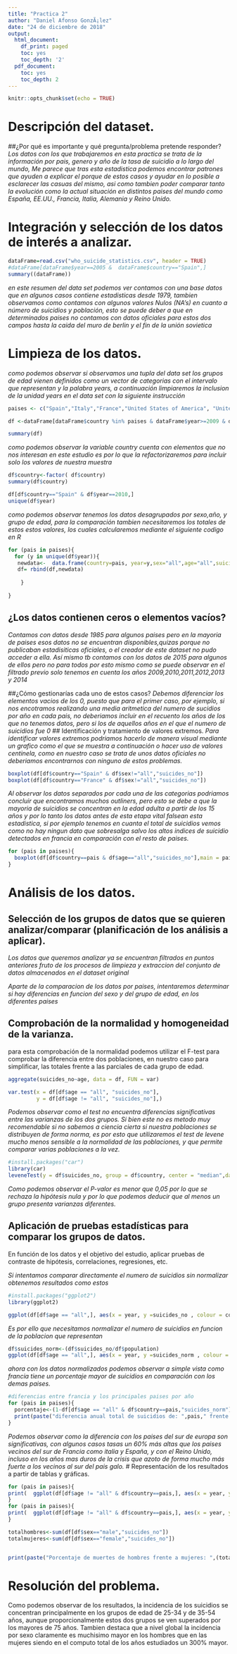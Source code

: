 ```yaml
---
title: "Practica 2"
author: "Daniel Afonso GonzÃ¡lez"
date: "24 de diciembre de 2018"
output:
  html_document:
    df_print: paged
    toc: yes
    toc_depth: '2'
  pdf_document:
    toc: yes
    toc_depth: 2
---
```


```r
knitr::opts_chunk$set(echo = TRUE)
```

# Descripción del dataset. 
##¿Por qué es importante y qué pregunta/problema pretende responder?
_Los datos con los que trabajaremos en esta practica se trata de la información por pais, genero y año de la tasa de suicidio a lo largo del mundo, Me parece que tras esta estadistica podemos encontrar patrones que ayuden a explicar el porque de estos casos y ayudar en lo posible a esclarecer las casuas del mismo, asi como tambien poder comparar tanto la evolución como la actual situación en distintos paises del mundo como España, EE.UU., Francia, Italia, Alemania y Reino Unido._

# Integración y selección de los datos de interés a analizar.
```r
dataFrame=read.csv("who_suicide_statistics.csv", header = TRUE)
#dataFrame[dataFrame$year==2005 &  dataFrame$country=="Spain",]
summary((dataFrame))

```
_en este resumen del data set podemos ver contamos con una base datos que en algunos casos contiene estadisticas desde 1979, tambien observamos como contamos con algunos valores Nulos (NA's) en cuanto a número de suicidios y población, esto se puede deber a que en determinados paises no contamos con datos oficiales para estos dos campos hasta la caida del muro de berlin y el fin de la unión sovietica_

# Limpieza de los datos.

_como podemos observar si observamos una tupla del data set los grupos de edad vienen definidos como un vector de categorias con el intervalo que representan y la palabra years, a continuación limpiaremos la inclusion de la unidad years en el data set con la siguiente instrucción_
```r
paises <- c("Spain","Italy","France","United States of America", "United Kingdom","Germany")

df <-dataFrame[dataFrame$country %in% paises & dataFrame$year>=2009 & dataFrame$year<2015,]

summary(df)
```
_como podemos observar la variable country cuenta con elementos que no nos interesan en este estudio es por lo que la refactorizaremos para incluir solo los valores de nuestra muestra_
```r
df$country<-factor( df$country)
summary(df$country)

df[df$country=="Spain" & df$year==2010,]
unique(df$year)
```
_como podemos observar tenemos los datos desagrupados por sexo,año, y grupo de edad, para la comparación tambien necesitaremos los totales de estos estos valores, los cuales calcularemos mediante el siguiente codigo en R_

```r
for (pais in paises){
  for (y in unique(df$year)){
   newdata<-  data.frame(country=pais, year=y,sex="all",age="all",suicides_no=sum(df[df$country==pais & df$year==y,"suicides_no"]),population=sum(df[df$country==pais & df$year==y,"population"]))
   df= rbind(df,newdata)
    
    }
  
}


```

## ¿Los datos contienen ceros o elementos vacíos?
_Contamos con datos desde 1985 para algunos paises pero en la mayoria de paises esos datos no se encuentran disponibles,quizas porque no publicaban estadisiticas oficiales, o el creador de este dataset no pudo acceder a ella. Así mismo tb contamos con los datos de 2015 para algunos de ellos pero no para todos por esto mismo como se puede observar en el filtrado previo solo tenemos en cuenta los años 2009,2010,2011,2012,2013 y 2014_

##¿Cómo gestionarías cada uno de estos casos?
_Debemos diferenciar los elementos vacios de los 0, puesto que para el primer caso, por ejemplo, si nos encotramos realizando una media aritmetica del numero de sucidios por año en cada pais, no deberiamos incluir en el recuento los años de los que no tenemos datos, pero si los de aquellos años en el que el numero de suicidios fue 0_
## Identificación y tratamiento de valores extremos.
_Para identificar valores extremos podriamos hacerlo de manera visual mediante un grafico como el que se muestra a continuación o hacer uso de valores centinela, como en nuestro caso se trata de unos datos oficiales no deberiamos encontrarnos con ninguno de estos problemas._

```r
boxplot(df[df$country=="Spain" & df$sex!="all","suicides_no"])
boxplot(df[df$country=="France" & df$sex!="all","suicides_no"])
```
_Al observar los datos separados por cada una de las categorias podriamos concluir que encontramos muchos outliners, pero esto se debe a que la mayoria de suicidios se concentran en la edad adulta a partir de los 15 años y por lo tanto los datos antes de esta etapa vital falsean esta estadistica, si por ejemplo tenemos en cuanta el total de suicidios vemos como no hay ningun dato que sobresalga salvo los altos indices de suicidio detectados en francia en comparación con el resto de paises._
```r
for (pais in paises){
  boxplot(df[df$country==pais & df$age=="all","suicides_no"],main = pais)
}
```

# Análisis de los datos.

## Selección de los grupos de datos que se quieren analizar/comparar (planificación de los análisis a aplicar).
_Los datos que queremos analizar ya se encuentran filtrados en puntos anteriores fruto de los procesos de limpieza y extraccion del conjunto de datos almacenados en el dataset original_

_Aparte de la comparacion de los datos por paises, intentaremos determinar si hay diferencias en funcion del sexo y del grupo de edad, en los diferentes paises_

## Comprobación de la normalidad y homogeneidad de la varianza.

para esta comprobación de la normalidad podemos utilizar el F-test para comprobar la diferencia entre dos poblaciones, en nuestro caso para simplificar, las totales frente a las parciales de cada grupo de edad.
```r
aggregate(suicides_no~age, data = df, FUN = var)

var.test(x = df[df$age == "all", "suicides_no"],
         y = df[df$age != "all", "suicides_no"],)

```

_Podemos observar como el test no encuentra diferencias significativas entre las varianzas de los dos grupos. Si bien este no es metodo muy recomendable si no sabemos a ciencia cierta si nuestra poblaciones se distribuyen de forma norma, es por esto que utilizaremos el test de levene mucho menos sensible a la normalidad de las poblaciones, y que permite comparar varias poblaciones a la vez._

```r
#install.packages("car")
library(car)
leveneTest(y = df$suicides_no, group = df$country, center = "median",data=df)


```

_Como podemos observar el P-valor es menor que 0,05 por lo que se rechaza la hipótesis nula y por lo que podemos deducir que al menos un grupo presenta varianzas diferentes._


## Aplicación de pruebas estadísticas para comparar los grupos de datos.
En función de los datos y el objetivo del estudio, aplicar pruebas de contraste de hipótesis, correlaciones, regresiones, etc.

_Si intentamos comparar directamente el numero de suicidios sin normalizar obtenemos resultados como estos_
```r
#install.packages("ggplot2")
library(ggplot2)

ggplot(df[df$age == "all",], aes(x = year, y =suicides_no , colour = country))+geom_point()
```

_Es por ello que necesitamos normalizar el numero de suicidios en funcion de la poblacion que representan_
```r
df$suicides_norm<-(df$suicides_no/df$population)
ggplot(df[df$age == "all",], aes(x = year, y =suicides_norm , colour = country))+geom_point()


```
_ahora con los datos normalizados podemos observar a simple vista como francia tiene un porcentaje mayor de suicidios en comparación con los demas paises._

```r
#diferencias entre francia y los principales paises por año 
for (pais in paises){
  porcentaje<-(1-df[df$age == "all" & df$country==pais,"suicides_norm"]/df[df$age == "all" & df$country=="France","suicides_norm"])*100
  print(paste("diferencia anual total de suicidios de: ",pais," frente a Francia ",porcentaje))
}
```
_Podemos observar como la diferencia con los paises del sur de europa son significativas, con algunos casos tasas un 60% más altas que los paises vecinos del sur de Francia como italia y España, y con el Reino Unido, incluso en los años mas duros de la crisis que azoto de forma mucho más fuerte a los vecinos al sur del pais galo._
# Representación de los resultados a partir de tablas y gráficas.

```r

for (pais in paises){
print(  ggplot(df[df$age != "all" & df$country==pais,], aes(x = year, y =suicides_no , colour = age))+geom_point()+facet_wrap(~ sex)+ggtitle(paste("suicidios totales en ",pais," por sexo y grupo de edad")))
}
for (pais in paises){
print(  ggplot(df[df$age != "all" & df$country==pais,], aes(x = year, y =suicides_norm , colour = age))+geom_point()+facet_wrap(~ sex)+ggtitle(paste("suicidios de hombres en ",pais," por sexo y grupo de edad")))
}

totalhombres<-sum(df[df$sex=="male","suicides_no"])
totalmujeres<-sum(df[df$sex=="female","suicides_no"])


print(paste("Porcentaje de muertes de hombres frente a mujeres: ",(totalhombres/totalmujeres)*100))
```


# Resolución del problema.

Como podemos observar de los resultados, la incidencia de los suicidios se concentran principalmente en los grupos de edad de 25-34 y de 35-54 años, aunque proporcionalmente estos dos grupos se ven superados por los mayores de 75 años. Tambien destaca que a nivel global la incidencia por sexo claramente es muchisimo mayor en los hombres que en las mujeres siendo en el computo total de los años estudiados un 300% mayor. 
